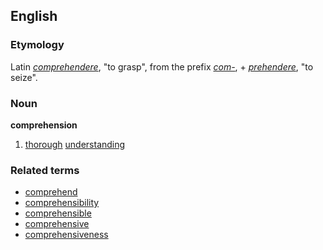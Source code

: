 ==English==
===Etymology===
Latin ''[[comprehendere]]'', "to grasp", from the prefix ''[[com-]]'', + ''[[prehendere]]'', "to seize".
===Noun===
'''comprehension'''
#[[thorough]] [[understanding]]

===Related terms===
*[[comprehend]]
*[[comprehensibility]]
*[[comprehensible]]
*[[comprehensive]]
*[[comprehensiveness]]